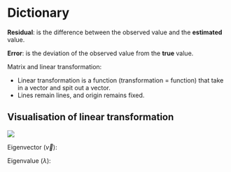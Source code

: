 # Dictionary

::: {#def-residual}
**Residual**: is the difference between the observed value and the **estimated** value.
:::

::: {#def-error}
**Error**: is the deviation of the observed value from the **true** value.
:::

Matrix and linear transformation:

- Linear transformation is a function (transformation = function) that take in a vector and spit out a vector.
- Lines remain lines, and origin remains fixed.

::: {.callout-note collapse="true"}
## Visualisation of linear transformation
![](img/dict/litrans.webp)
:::

Eigenvector ($\vec{v}$):



Eigenvalue ($\lambda$):
